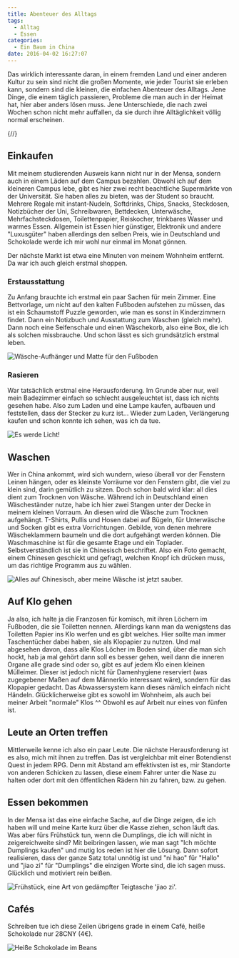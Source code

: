 ```yaml
---
title: Abenteuer des Alltags
tags:
  - Alltag
  - Essen
categories:
  - Ein Baum in China
date: 2016-04-02 16:27:07
---
```



Das wirklich interessante daran, in einem fremden Land und einer anderen Kultur zu sein sind nicht die großen Momente, wie jeder Tourist sie erleben kann, sondern sind die kleinen, die einfachen Abenteuer des Alltags. Jene Dinge, die einem täglich passieren, Probleme die man auch in der Heimat hat, hier aber anders lösen muss. Jene Unterschiede, die nach zwei Wochen schon nicht mehr auffallen, da sie durch ihre Alltäglichkeit völlig normal erscheinen.

{/*<!-- more -->*/}

## Einkaufen

Mit meinem studierenden Ausweis kann nicht nur in der Mensa, sondern auch in einem Läden auf dem Campus bezahlen. Obwohl ich auf dem kleineren Campus lebe, gibt es hier zwei recht beachtliche Supermärkte von der Universität. Sie haben alles zu bieten, was der Student so braucht. Mehrere Regale mit instant-Nudeln, Softdrinks, Chips, Snacks, Steckdosen, Notizbücher der Uni, Schreibwaren, Bettdecken, Unterwäsche, Mehrfachsteckdosen, Toilettenpapier, Reiskocher, trinkbares Wasser und warmes Essen. Allgemein ist Essen hier günstiger, Elektronik und andere "Luxusgüter" haben allerdings den selben Preis, wie in Deutschland und Schokolade werde ich mir wohl nur einmal im Monat gönnen.

Der nächste Markt ist etwa eine Minuten von meinem Wohnheim entfernt. Da war ich auch gleich erstmal shoppen.

### Erstausstattung

Zu Anfang brauchte ich erstmal ein paar Sachen für mein Zimmer. Eine Bettvorlage, um nicht auf den kalten Fußboden aufstehen zu müssen, das ist ein Schaumstoff Puzzle geworden, wie man es sonst in Kinderzimmern findet. Dann ein Notizbuch und Ausstattung zum Waschen (gleich mehr). Dann noch eine Seifenschale und einen Wäschekorb, also eine Box, die ich als solchen missbrauche. Und schon lässt es sich grundsätzlich erstmal leben.

![Wäsche-Aufhänger und Matte für den Fußboden](/images/china/erstausstattung.jpg)

### Rasieren

War tatsächlich erstmal eine Herausforderung. Im Grunde aber nur, weil mein Badezimmer einfach so schlecht ausgeleuchtet ist, dass ich nichts gesehen habe. Also zum Laden und eine Lampe kaufen, aufbauen und feststellen, dass der Stecker zu kurz ist... Wieder zum Laden, Verlängerung kaufen und schon konnte ich sehen, was ich da tue.

![Es werde Licht!](/images/china/bad-lampe.jpg)

## Waschen

Wer in China ankommt, wird sich wundern, wieso überall vor der Fenstern Leinen hängen, oder es kleinste Vorräume vor den Fenstern gibt, die viel zu klein sind, darin gemütlich zu sitzen. Doch schon bald wird klar: all dies dient zum Trocknen von Wäsche. Während ich in Deutschland einen Wäscheständer nutze, habe ich hier zwei Stangen unter der Decke in meinem kleinen Vorraum. An diesen wird die Wäsche zum Trocknen aufgehängt. T-Shirts, Pullis und Hosen dabei auf Bügeln, für Unterwäsche und Socken gibt es extra Vorrichtungen. Gebilde, von denen mehrere Wäscheklammern baumeln und die dort aufgehängt werden können. Die Waschmaschine ist für die gesamte Etage und ein Toplader. Selbstverständlich ist sie in Chinesisch beschriftet. Also ein Foto gemacht, einem Chinesen geschickt und gefragt, welchen Knopf ich drücken muss, um das richtige Programm aus zu wählen.

![Alles auf Chinesisch, aber meine Wäsche ist jetzt sauber.](/images/china/waschmaschine.jpg)

## Auf Klo gehen

Ja also, ich halte ja die Franzosen für komisch, mit ihren Löchern im Fußboden, die sie Toiletten nennen. Allerdings kann man da wenigstens das Toiletten Papier ins Klo werfen und es gibt welches. Hier sollte man immer Taschentücher dabei haben, sie als Klopapier zu nutzen. Und mal abgesehen davon, dass alle Klos Löcher im Boden sind, über die man sich hockt, hab ja mal gehört dann soll es besser gehen, weil dann die inneren Organe alle grade sind oder so, gibt es auf jedem Klo einen kleinen Mülleimer. Dieser ist jedoch nicht für Damenhygiene reserviert (was zugegebener Maßen auf dem Männerklo interessant wäre), sondern für das Klopapier gedacht. Das Abwassersystem kann dieses nämlich einfach nicht Händeln. Glücklicherweise gibt es sowohl im Wohnheim, als auch bei meiner Arbeit "normale" Klos ^^ Obwohl es auf Arbeit nur eines von fünfen ist.

## Leute an Orten treffen

Mittlerweile kenne ich also ein paar Leute. Die nächste Herausforderung ist es also, mich mit ihnen zu treffen. Das ist vergleichbar mit einer Botendienst Quest in jedem RPG. Denn mit Abstand am effektivsten ist es, mir Standorte von anderen Schicken zu lassen, diese einem Fahrer unter die Nase zu halten oder dort mit den öffentlichen Rädern hin zu fahren, bzw. zu gehen.

## Essen bekommen

In der Mensa ist das eine einfache Sache, auf die Dinge zeigen, die ich haben will und meine Karte kurz über die Kasse ziehen, schon läuft das. Was aber fürs Frühstück tun, wenn die Dumplings, die ich will nicht in zeigereichweite sind? Mit beibringen lassen, wie man sagt "Ich möchte Dumplings kaufen" und mutig los reden ist hier die Lösung. Dann sofort realisieren, dass der ganze Satz total unnötig ist und "ni hao" für "Hallo" und "jiao zi" für "Dumplings" die einzigen Worte sind, die ich sagen muss. Glücklich und motiviert rein beißen.

![Frühstück, eine Art von gedämpfter Teigtasche 'jiao zi'.](/images/china/jiao-zi.jpg)

## Cafés

Schreiben tue ich diese Zeilen übrigens grade in einem Café, heiße Schokolade nur 28CNY (4€).

![Heiße Schokolade im Beans](/images/china/beans-schoko.jpg)
